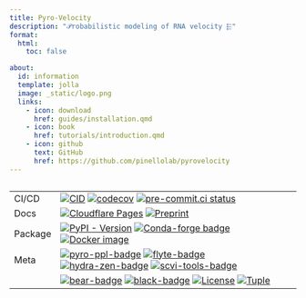 ```yaml
---
title: Pyro-Velocity
description: "𝒫robabilistic modeling of RNA velocity ⬱"
format:
  html:
    toc: false

about:
  id: information
  template: jolla
  image: _static/logo.png
  links: 
    - icon: download
      href: guides/installation.qmd
    - icon: book
      href: tutorials/introduction.qmd
    - icon: github
      text: GitHub
      href: https://github.com/pinellolab/pyrovelocity
---
```


::: {#information}
:::

<div style="margin-left: auto; margin-right: auto; max-width: 520px; overflow-x: auto;">

|         |                                                                                                                                                  |
| ------- | ------------------------------------------------------------------------------------------------------------------------------------------------ |
| CI/CD   | [![CID][cid-badge]][cid-link] [![codecov][codecov-badge]][codecov-link] [![pre-commit.ci status][precommit-badge]][precommit-link]               |
| Docs    | [![Cloudflare Pages][cloudflare-badge]][cloudflare-link] [![Preprint][preprint-badge]][preprint-link]                                            |
| Package | [![PyPI - Version][pypi-badge]][pypi-link] [![Conda-forge badge][conda-forge-badge]][anaconda-link] [![Docker image][docker-badge]][docker-link] |
| Meta    | [![pyro-ppl-badge]][pyro-ppl-link] [![flyte-badge]][flyte-link] [![hydra-zen-badge]][hydra-zen-link] [![scvi-tools-badge]][scvi-tools-link]      |
|         | [![bear-badge]][bear-link] [![black-badge]][black-link] [![License][license-badge]][license-link] [![Tuple][tuple-badge]][tuple-link]            |

[bear-badge]: https://raw.githubusercontent.com/beartype/beartype-assets/main/badge/bear-ified.svg
[bear-link]: https://beartype.readthedocs.io
[cid-badge]: https://github.com/pinellolab/pyrovelocity/actions/workflows/cid.yaml/badge.svg?branch=master
[cid-link]: https://github.com/pinellolab/pyrovelocity/actions/workflows/cid.yaml
[precommit-badge]: https://results.pre-commit.ci/badge/github/pinellolab/pyrovelocity/main.svg
[precommit-link]: https://results.pre-commit.ci/latest/github/pinellolab/pyrovelocity/main
[flyte-badge]: https://storage.googleapis.com/pyrovelocity/badges/flyte-carrier.svg
[flyte-link]: https://docs.flyte.org
[hydra-zen-badge]: https://storage.googleapis.com/pyrovelocity/badges/Hydra-zen.svg
[hydra-zen-link]: https://mit-ll-responsible-ai.github.io/hydra-zen/
[cloudflare-badge]: https://img.shields.io/badge/Docs-pages-gray.svg?style=flat&logo=cloudflare&color=F26722
[cloudflare-link]: https://docs.pyrovelocity.net
[preprint-badge]: https://img.shields.io/badge/doi-10.1101/2022.09.12.507691v2-B31B1B
[preprint-link]: https://doi.org/10.1101/2022.09.12.507691
[pypi-badge]: https://img.shields.io/pypi/v/pyrovelocity.svg?logo=pypi&label=PyPI&color=F26722&logoColor=F26722
[pypi-link]: https://pypi.org/project/pyrovelocity/
[conda-forge-badge]: https://img.shields.io/conda/vn/conda-forge/pyrovelocity.svg?logo=conda-forge&label=conda-forge&color=F26722
[anaconda-link]: https://anaconda.org/conda-forge/pyrovelocity
[docker-badge]: https://img.shields.io/badge/docker-image-blue?logo=docker
[docker-link]: https://github.com/pinellolab/pyrovelocity/pkgs/container/pyrovelocity
[codecov-badge]: https://codecov.io/gh/pinellolab/pyrovelocity/branch/main/graph/badge.svg
[codecov-link]: https://codecov.io/gh/pinellolab/pyrovelocity
[black-badge]: https://img.shields.io/badge/code%20style-black-000000.svg
[black-link]: https://github.com/psf/black
[license-badge]: https://img.shields.io/badge/license-AGPL%203-gray.svg?color=F26722
[license-link]: https://spdx.org/licenses/
[pyro-ppl-badge]: https://storage.googleapis.com/pyrovelocity/badges/Pyro-PPL.svg
[pyro-ppl-link]: https://pyro.ai
[scvi-tools-badge]: https://storage.googleapis.com/pyrovelocity/badges/scvi-tools.svg
[scvi-tools-link]: https://scvi-tools.org
[tuple-badge]: https://img.shields.io/badge/Tuple%20❤️%20OSS-5A67D8?logo=tuple
[tuple-link]: https://tuple.app/github-badge

</div>
